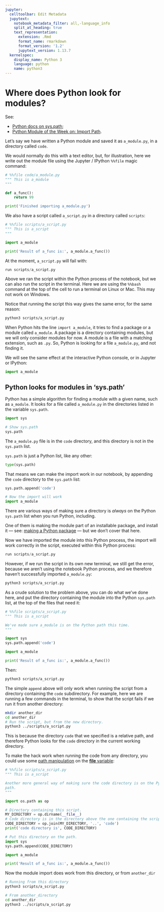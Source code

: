 ```yaml
---
jupyter:
  celltoolbar: Edit Metadata
  jupytext:
    notebook_metadata_filter: all,-language_info
    split_at_heading: true
    text_representation:
      extension: .Rmd
      format_name: rmarkdown
      format_version: '1.2'
      jupytext_version: 1.13.7
  kernelspec:
    display_name: Python 3
    language: python
    name: python3
---
```


# Where does Python look for modules?

See:

* [Python docs on
  sys.path](https://docs.python.org/3/library/sys.html#sys.path);
* [Python Module of the Week on: Import
  Path](https://pymotw.com/3/sys/imports.html#import-path).

Let’s say we have written a Python module and saved it as `a_module.py`, in
a directory called `code`.

We would normally do this with a text editor, but, for illustration, here we write out the module file using the Jupyter / IPython ``%%file`` magic command:

```python
# %%file code/a_module.py
""" This is a_module
"""

def a_func():
    return 99

print('Finished importing a_module.py')
```


We also have a script called `a_script.py` in a directory called `scripts`:


```python
# %%file scripts/a_script.py
""" This is a_script
"""

import a_module

print('Result of a_func is:', a_module.a_func())
```

At the moment, `a_script.py` will fail with:

```python
run scripts/a_script.py
```

Above we ran the script within the Python process of the notebook, but we can also run the script in the terminal.  Here we are using the `%%bash` command at the top of the cell to run a terminal on Linux or Mac.  This may not work on Windows.

Notice that running the script this way gives the same error, for the same reason:

```bash
python3 scripts/a_script.py
```

When Python hits the line `import a_module`, it tries to find a package or a
module called `a_module`.  A package is a directory containing modules, but we
will only consider modules for now.  A module is a file with a matching
extension, such as `.py`.  So, Python is looking for a file `a_module.py`, and
not finding it.

We will see the same effect at the interactive Python console, or in
Jupyter or IPython:

```python
import a_module
```

## Python looks for modules in 'sys.path'

Python has a simple algorithm for finding a module with a given name, such as
`a_module`.  It looks for a file called `a_module.py` in the directories
listed in the variable `sys.path`.

```python
import sys

# Show sys.path
sys.path
```


The `a_module.py` file is in the `code` directory, and this directory is
not in the `sys.path` list.

`sys.path` is just a Python list, like any other:

```python
type(sys.path)
```

That means we can make the import work in our notebook, by appending the
`code` directory to the `sys.path` list:

```python
sys.path.append('code')

# Now the import will work
import a_module
```

There are various ways of making sure a directory is *always* on the Python
`sys.path` list when you run Python, including.

One of them is making the module part of an installable package, and install
it — see: [making a Python package](https://packaging.python.org/distributing)
— but we don't cover that here.


Now we have imported the module into this Python process, the import will work correctly in the script, executed within this Python process:

```python
run scripts/a_script.py
```

However, if we run the script in its own new terminal, we still get the error, because we aren't using the notebook Python process, and we therefore haven't successfully imported `a_module.py`:

```bash
python3 scripts/a_script.py
```

As a crude solution to the problem above, you can do what we've done here, and
put the directory containing the module into the Python `sys.path` list, at
the top of the files that need it:

```python
# %%file scripts/a_script.py
""" This is a_script

We've made sure a_module is on the Python path this time.
"""

import sys
sys.path.append('code')

import a_module

print('Result of a_func is:', a_module.a_func())
```

Then:

```bash
python3 scripts/a_script.py
```

The simple `append` above will only work when running the script from a
directory containing the `code` subdirectory.  For example, here we are
running a few commands in the terminal, to show that the script fails if we
run it from another directory:

```bash
mkdir another_dir
cd another_dir
# Run the script, but from the new directory.
python3 ../scripts/a_script.py
```

This is because the directory `code` that we specified is a relative path,
and therefore Python looks for the `code` directory in the current working
directory.

To make the hack work when running the code from any directory, you could use
some [path manipulation](path_manipulation.Rmd) on the [__file__ variable](dunder.Rmd):

```python
# %%file scripts/a_script.py
""" This is a_script

Another more general way of making sure the code directory is on the Python
path.
"""

import os.path as op

# Directory containing this script.
MY_DIRECTORY = op.dirname(__file__)
# Code directory is in the directory above the one containing the script.
CODE_DIRECTORY = op.join(MY_DIRECTORY, '..', 'code')
print('code directory is', CODE_DIRECTORY)

# Put this directory on the path.
import sys
sys.path.append(CODE_DIRECTORY)

import a_module

print('Result of a_func is:', a_module.a_func())
```

Now the module import does work from this directory, or from `another_dir`

```bash
# Running from this directory
python3 scripts/a_script.py
```

```bash
# From another_directory
cd another_dir
python3 ../scripts/a_script.py
```
